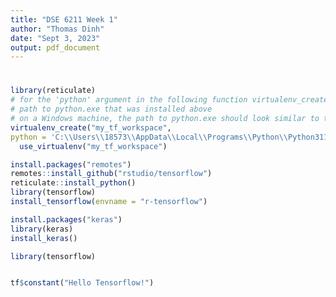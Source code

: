 ```yaml
---
title: "DSE 6211 Week 1"
author: "Thomas Dinh"
date: "Sept 3, 2023"
output: pdf_document
---
```

  

#

```r

library(reticulate)
# for the 'python' argument in the following function virtualenv_create(), specify the
# path to python.exe that was installed above
# on a Windows machine, the path to python.exe should look similar to the path below
virtualenv_create("my_tf_workspace",
python = 'C:\\Users\\18573\\AppData\\Local\\Programs\\Python\\Python311\\python.exe')
  use_virtualenv("my_tf_workspace")

install.packages("remotes")
remotes::install_github("rstudio/tensorflow")
reticulate::install_python()
library(tensorflow)
install_tensorflow(envname = "r-tensorflow")

install.packages("keras")
library(keras)
install_keras()

library(tensorflow)


tf$constant("Hello Tensorflow!")

```




  
```r


```


  
```r



```



  
```r



```


  

```r



```


  
```r



```



